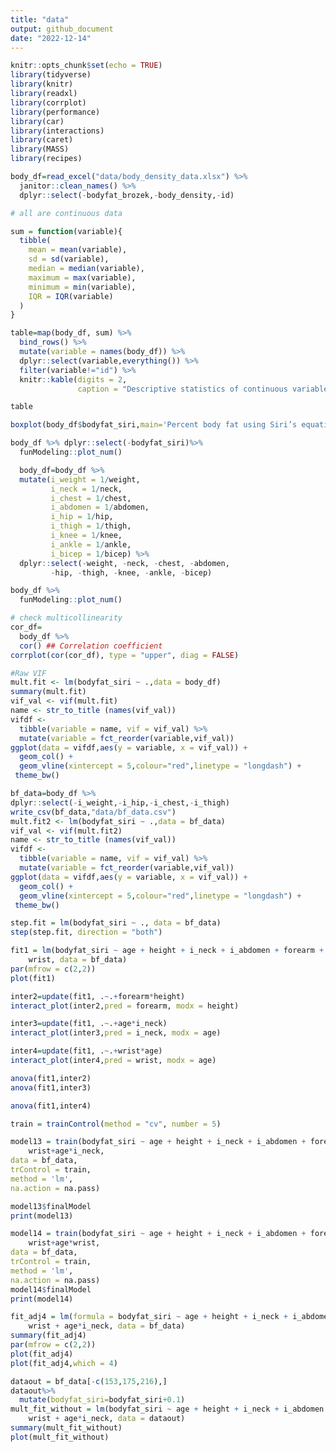 ```yaml
---
title: "data"
output: github_document
date: "2022-12-14"
---
```


```r
knitr::opts_chunk$set(echo = TRUE)
library(tidyverse)
library(knitr)
library(readxl)
library(corrplot)
library(performance)
library(car)
library(interactions)
library(caret)
library(MASS)
library(recipes)
```


```r
body_df=read_excel("data/body_density_data.xlsx") %>%
  janitor::clean_names() %>%
  dplyr::select(-bodyfat_brozek,-body_density,-id)
```

```r
# all are continuous data

sum = function(variable){
  tibble(
    mean = mean(variable),
    sd = sd(variable),
    median = median(variable),
    maximum = max(variable),
    minimum = min(variable),
    IQR = IQR(variable)
  )
}

table=map(body_df, sum) %>% 
  bind_rows() %>% 
  mutate(variable = names(body_df)) %>% 
  dplyr::select(variable,everything()) %>% 
  filter(variable!="id") %>%
  knitr::kable(digits = 2, 
               caption = "Descriptive statistics of continuous variables") 

table
```


```r
boxplot(body_df$bodyfat_siri,main='Percent body fat using Siri’s equation')

```

```r
body_df %>% dplyr::select(-bodyfat_siri)%>%
  funModeling::plot_num()
```

```r
  body_df=body_df %>%
  mutate(i_weight = 1/weight,
         i_neck = 1/neck,
         i_chest = 1/chest,
         i_abdomen = 1/abdomen,
         i_hip = 1/hip,
         i_thigh = 1/thigh,
         i_knee = 1/knee,
         i_ankle = 1/ankle,
         i_bicep = 1/bicep) %>%
  dplyr::select(-weight, -neck, -chest, -abdomen,
         -hip, -thigh, -knee, -ankle, -bicep)
```

```r
body_df %>%
  funModeling::plot_num()


```

```r
# check multicollinearity
cor_df=
  body_df %>%
  cor() ## Correlation coefficient
corrplot(cor(cor_df), type = "upper", diag = FALSE)

```

```r

#Raw VIF
mult.fit <- lm(bodyfat_siri ~ .,data = body_df)
summary(mult.fit)
vif_val <- vif(mult.fit)
name <- str_to_title (names(vif_val))
vifdf <- 
  tibble(variable = name, vif = vif_val) %>%
  mutate(variable = fct_reorder(variable,vif_val))
ggplot(data = vifdf,aes(y = variable, x = vif_val)) +
  geom_col() +
  geom_vline(xintercept = 5,colour="red",linetype = "longdash") +
 theme_bw()

```


```r
bf_data=body_df %>%
dplyr::select(-i_weight,-i_hip,-i_chest,-i_thigh) 
write_csv(bf_data,"data/bf_data.csv")
mult.fit2 <- lm(bodyfat_siri ~ .,data = bf_data)
vif_val <- vif(mult.fit2)
name <- str_to_title (names(vif_val))
vifdf <- 
  tibble(variable = name, vif = vif_val) %>%
  mutate(variable = fct_reorder(variable,vif_val))
ggplot(data = vifdf,aes(y = variable, x = vif_val)) +
  geom_col() +
  geom_vline(xintercept = 5,colour="red",linetype = "longdash") +
 theme_bw()
```

```r
step.fit = lm(bodyfat_siri ~ ., data = bf_data)
step(step.fit, direction = "both")
```

```r
fit1 = lm(bodyfat_siri ~ age + height + i_neck + i_abdomen + forearm + 
    wrist, data = bf_data)
par(mfrow = c(2,2))
plot(fit1)
```

```r

inter2=update(fit1, .~.+forearm*height)
interact_plot(inter2,pred = forearm, modx = height) 

inter3=update(fit1, .~.+age*i_neck)
interact_plot(inter3,pred = i_neck, modx = age) 

inter4=update(fit1, .~.+wrist*age)
interact_plot(inter4,pred = wrist, modx = age) 

anova(fit1,inter2)
anova(fit1,inter3)

anova(fit1,inter4)


```

```r
train = trainControl(method = "cv", number = 5)

model13 = train(bodyfat_siri ~ age + height + i_neck + i_abdomen + forearm + 
    wrist+age*i_neck,
data = bf_data,
trControl = train,
method = 'lm',
na.action = na.pass)

model13$finalModel
print(model13)

model14 = train(bodyfat_siri ~ age + height + i_neck + i_abdomen + forearm + 
    wrist+age*wrist,
data = bf_data,
trControl = train,
method = 'lm',
na.action = na.pass)
model14$finalModel
print(model14)
```

```r
fit_adj4 = lm(formula = bodyfat_siri ~ age + height + i_neck + i_abdomen + forearm + 
    wrist + age*i_neck, data = bf_data)
summary(fit_adj4)
par(mfrow = c(2,2))
plot(fit_adj4)
plot(fit_adj4,which = 4)

dataout = bf_data[-c(153,175,216),]
dataout%>%
  mutate(bodyfat_siri=bodyfat_siri+0.1)
mult_fit_without = lm(bodyfat_siri ~ age + height + i_neck + i_abdomen + forearm + 
    wrist + age*i_neck, data = dataout)
summary(mult_fit_without)
plot(mult_fit_without)

```


